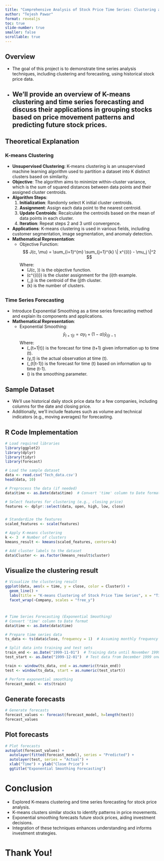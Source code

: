 ---
title: "Comprehensive Analysis of Stock Price Time Series: Clustering and Forecasting Techniques"
author: "Tejesh Pawar"
format: revealjs
toc: true
slide-number: true
smaller: false
scrollable: true
---

## Overview
- The goal of this project is to demonstrate time series analysis techniques, including clustering and forecasting, using historical stock price data.
- We'll provide an overview of K-means clustering and time series forecasting and discuss their applications in grouping stocks based on price movement patterns and predicting future stock prices.
---

## Theoretical Explanation
### K-means Clustering
- **Unsupervised Clustering**: K-means clustering is an unsupervised machine learning algorithm used to partition a dataset into K distinct clusters based on similarity.
- **Objective**: The algorithm aims to minimize within-cluster variance, which is the sum of squared distances between data points and their assigned cluster centroids.
- **Algorithm Steps**:
  1. **Initialization**: Randomly select K initial cluster centroids.
  2. **Assignment**: Assign each data point to the nearest centroid.
  3. **Update Centroids**: Recalculate the centroids based on the mean of data points in each cluster.
  4. **Iteration**: Repeat steps 2 and 3 until convergence.
- **Applications**: K-means clustering is used in various fields, including customer segmentation, image segmentation, and anomaly detection.
- **Mathematical Representation**:
  - Objective Function:
    $$
    J(c, \mu) = \sum_{i=1}^{m} \sum_{j=1}^{k} \| x^{(i)} - \mu_j \|^2
    $$
    Where:
    - \(J(c, \mu)\) is the objective function.
    - \(c^{(i)}\) is the cluster assignment for the \(i\)th example.
    - \(\mu_j\) is the centroid of the \(j\)th cluster.
    - \(k\) is the number of clusters.

##

### Time Series Forecasting
- Introduce Exponential Smoothing as a time series forecasting method and explain its components and applications.
- **Mathematical Representation**:
  - Exponential Smoothing:
    $$
    \hat{y}_{t+1|t} = \alpha y_t + (1 - \alpha) \hat{y}_{t|t-1}
    $$
    Where:
    - \(\hat{y}_{t+1|t}\) is the forecast for time \(t+1\) given information up to time \(t\).
    - \(y_t\) is the actual observation at time \(t\).
    - \(\hat{y}_{t|t-1}\) is the forecast for time \(t\) based on information up to time \(t-1\).
    - \(\alpha\) is the smoothing parameter.

## Sample Dataset
- We'll use historical daily stock price data for a few companies, including columns for the date and closing price.
- Additionally, we'll include features such as volume and technical indicators (e.g., moving averages) for forecasting.

## R Code Implementation
```{r, echo = TRUE}
# Load required libraries
library(ggplot2)
library(dplyr)
library(tidyr)
library(forecast)
```

```{r, echo = TRUE}
# Load the sample dataset
data <- read.csv('Tech_data.csv')
head(data, 10)
```

```{r, echo = TRUE}
# Preprocess the data (if needed)
data$time <- as.Date(data$time)  # Convert 'time' column to Date format
```

```{r, echo = TRUE}
# Select features for clustering (e.g., closing price)
features <- dplyr::select(data, open, high, low, close)
```

```{r, echo = TRUE}
```


```{r, echo = TRUE}
# Standardize the features
scaled_features <- scale(features)
```

```{r, echo = TRUE}
# Apply K-means clustering
k <- 3  # Number of clusters
kmeans_result <- kmeans(scaled_features, centers=k)
```

```{r, echo = TRUE}
# Add cluster labels to the dataset
data$Cluster <- as.factor(kmeans_result$cluster)
```

## Visualize the clustering result
```{r, echo = TRUE}
# Visualize the clustering result
ggplot(data, aes(x = time, y = close, color = Cluster)) +
  geom_line() +
  labs(title = "K-means Clustering of Stock Price Time Series", x = "Time", y = "Close Price") +
  facet_wrap(~Company, scales = "free_y")
```

#
```{r, echo = TRUE}
# Time Series Forecasting (Exponential Smoothing)
# Convert 'time' column to Date format
data$time <- as.Date(data$time)
```

```{r, echo = TRUE}
# Prepare time series data
ts_data <- ts(data$close, frequency = 1)  # Assuming monthly frequency
```

```{r, echo = TRUE}
# Split data into training and test sets
train_end <- as.Date("1999-11-01")  # Training data until November 1999
test_start <- as.Date("1999-12-01")  # Test data from December 1999 onwards

train <- window(ts_data, end = as.numeric(train_end))  
test <- window(ts_data, start = as.numeric(test_start))
```

```{r, echo = TRUE}
# Perform exponential smoothing
forecast_model <- ets(train)
```

## Generate forecasts
```{r, echo = TRUE}
# Generate forecasts
forecast_values <- forecast(forecast_model, h=length(test))
forecast_values
```

## Plot forecasts
```{r, echo = TRUE}
# Plot forecasts
autoplot(forecast_values) + 
  autolayer(fitted(forecast_model), series = "Predicted") +
  autolayer(test, series = "Actual") +
  xlab("Time") + ylab("Close Price") +
  ggtitle("Exponential Smoothing Forecasting")
```

# Conclusion

- Explored K-means clustering and time series forecasting for stock price analysis.
- K-means clusters similar stocks to identify patterns in price movements.
- Exponential smoothing forecasts future stock prices, aiding investment decisions.
- Integration of these techniques enhances understanding and informs investment strategies.

# Thank You!

